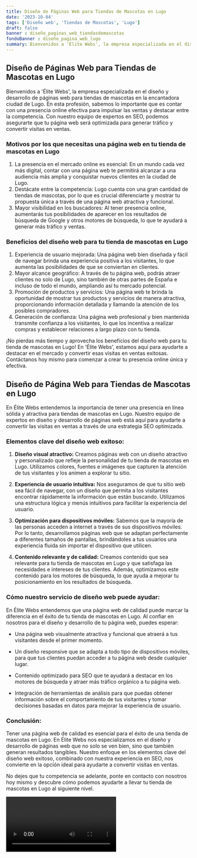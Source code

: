 ```yaml
---
title: Diseño de Páginas Web para Tiendas de Mascotas en Lugo
date: '2023-10-04'
tags: ['Diseño web', 'Tiendas de Mascotas', 'Lugo']
draft: false
banner : diseño_paginas_web_tiendasdemascotas
fondoBanner : diseño_pagina_web_lugo
summary: Bienvenidos a 'Élite Webs', la empresa especializada en el diseño y desarrollo de páginas web para tiendas de mascotas en la encantadora ciudad de Lugo. En esta profesión, sabemos lo importante que es contar con una presencia online efectiva para impulsar las ventas y destacar entre la competencia. Con nuestro equipo de expertos en SEO, podemos asegurarte que tu página web será optimizada para generar tráfico y convertir visitas en ventas.
---
```


## Diseño de Páginas Web para Tiendas de Mascotas en Lugo

Bienvenidos a 'Élite Webs', la empresa especializada en el diseño y desarrollo de páginas web para tiendas de mascotas en la encantadora ciudad de Lugo. En esta profesión, sabemos lo importante que es contar con una presencia online efectiva para impulsar las ventas y destacar entre la competencia. Con nuestro equipo de expertos en SEO, podemos asegurarte que tu página web será optimizada para generar tráfico y convertir visitas en ventas.

### Motivos por los que necesitas una página web en tu tienda de mascotas en Lugo

1. La presencia en el mercado online es esencial: En un mundo cada vez más digital, contar con una página web te permitirá alcanzar a una audiencia más amplia y conquistar nuevos clientes en la ciudad de Lugo.
2. Destácate entre la competencia: Lugo cuenta con una gran cantidad de tiendas de mascotas, por lo que es crucial diferenciarte y mostrar tu propuesta única a través de una página web atractiva y funcional.
3. Mayor visibilidad en los buscadores: Al tener presencia online, aumentarás tus posibilidades de aparecer en los resultados de búsqueda de Google y otros motores de búsqueda, lo que te ayudará a generar más tráfico y ventas.

### Beneficios del diseño web para tu tienda de mascotas en Lugo

1. Experiencia de usuario mejorada: Una página web bien diseñada y fácil de navegar brinda una experiencia positiva a los visitantes, lo que aumenta las posibilidades de que se conviertan en clientes.
2. Mayor alcance geográfico: A través de tu página web, podrás atraer clientes no solo de Lugo, sino también de otras partes de España e incluso de todo el mundo, ampliando así tu mercado potencial.
3. Promoción de productos y servicios: Una página web te brinda la oportunidad de mostrar tus productos y servicios de manera atractiva, proporcionando información detallada y llamando la atención de los posibles compradores.
4. Generación de confianza: Una página web profesional y bien mantenida transmite confianza a los visitantes, lo que los incentiva a realizar compras y establecer relaciones a largo plazo con tu tienda.

¡No pierdas más tiempo y aprovecha los beneficios del diseño web para tu tienda de mascotas en Lugo! En 'Élite Webs', estamos aquí para ayudarte a destacar en el mercado y convertir esas visitas en ventas exitosas. Contáctanos hoy mismo para comenzar a crear tu presencia online única y efectiva.

<GifSeo />

<Cta />

## Diseño de Página Web para Tiendas de Mascotas en Lugo

En Élite Webs entendemos la importancia de tener una presencia en línea sólida y atractiva para tiendas de mascotas en Lugo. Nuestro equipo de expertos en diseño y desarrollo de páginas web está aquí para ayudarte a convertir las visitas en ventas a través de una estrategia SEO optimizada. 

### Elementos clave del diseño web exitoso:

1. **Diseño visual atractivo:** Creamos páginas web con un diseño atractivo y personalizado que refleje la personalidad de tu tienda de mascotas en Lugo. Utilizamos colores, fuentes e imágenes que capturen la atención de tus visitantes y los animen a explorar tu sitio.

2. **Experiencia de usuario intuitiva:** Nos aseguramos de que tu sitio web sea fácil de navegar, con un diseño que permita a los visitantes encontrar rápidamente la información que están buscando. Utilizamos una estructura lógica y menús intuitivos para facilitar la experiencia del usuario.

3. **Optimización para dispositivos móviles:** Sabemos que la mayoría de las personas acceden a internet a través de sus dispositivos móviles. Por lo tanto, desarrollamos páginas web que se adaptan perfectamente a diferentes tamaños de pantallas, brindándoles a tus usuarios una experiencia fluida sin importar el dispositivo que utilicen.

4. **Contenido relevante y de calidad:** Creamos contenido que sea relevante para tu tienda de mascotas en Lugo y que satisfaga las necesidades e intereses de tus clientes. Además, optimizamos este contenido para los motores de búsqueda, lo que ayuda a mejorar tu posicionamiento en los resultados de búsqueda.

### Cómo nuestro servicio de diseño web puede ayudar:

En Élite Webs entendemos que una página web de calidad puede marcar la diferencia en el éxito de tu tienda de mascotas en Lugo. Al confiar en nosotros para el diseño y desarrollo de tu página web, puedes esperar:

- Una página web visualmente atractiva y funcional que atraerá a tus visitantes desde el primer momento.

- Un diseño responsive que se adapta a todo tipo de dispositivos móviles, para que tus clientes puedan acceder a tu página web desde cualquier lugar.

- Contenido optimizado para SEO que te ayudará a destacar en los motores de búsqueda y atraer más tráfico orgánico a tu página web.

- Integración de herramientas de análisis para que puedas obtener información sobre el comportamiento de tus visitantes y tomar decisiones basadas en datos para mejorar la experiencia de usuario.

### Conclusión:

Tener una página web de calidad es esencial para el éxito de una tienda de mascotas en Lugo. En Élite Webs nos especializamos en el diseño y desarrollo de páginas web que no solo se ven bien, sino que también generan resultados tangibles. Nuestro enfoque en los elementos clave del diseño web exitoso, combinado con nuestra experiencia en SEO, nos convierte en la opción ideal para ayudarte a convertir visitas en ventas.

No dejes que tu competencia se adelante, ponte en contacto con nosotros hoy mismo y descubre cómo podemos ayudarte a llevar tu tienda de mascotas en Lugo al siguiente nivel.

<Video />

<CtaBot job='Tiendas de Mascotas' city='Lugo'/>

<Gmaps query='Lugo+españa+maps' />